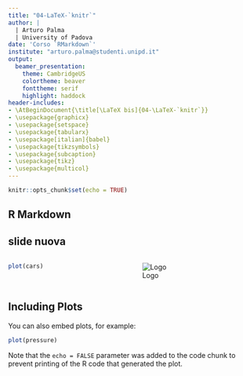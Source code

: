 ```yaml
---
title: "04-LaTeX-`knitr`"
author: |
  | Arturo Palma
  | University of Padova
date: 'Corso `RMarkdown`'
institute: "arturo.palma@studenti.unipd.it"
output:
  beamer_presentation:
    theme: CambridgeUS
    colortheme: beaver
    fonttheme: serif
    highlight: haddock
header-includes:
- \AtBeginDocument{\title[\LaTeX bis]{04-\LaTeX-`knitr`}}
- \usepackage{graphicx}
- \usepackage{setspace}
- \usepackage{tabularx}
- \usepackage[italian]{babel}
- \usepackage{tikzsymbols}
- \usepackage{subcaption}
- \usepackage{tikz}
- \usepackage{multicol} 
---
```


```r
knitr::opts_chunk$set(echo = TRUE)
```


## R Markdown

\begin{columns}
\begin{column}{0.50\textwidth}
This is an R Markdown document. Markdown is a simple formatting syntax for authoring HTML, PDF, and MS Word documents. For more details on using R Markdown see

When you click the Knit button a document will be generated that includes both content as well as the output of any embedded R code chunks within the document. You can embed an R code chunk like this:
\end{column}
\begin{column}{0.50\textwidth}
jdfnjasfk
\end{column}
\end{columns}

## slide nuova

::: columns

:::: column

```r
plot(cars)
```
::::

:::: column
![Logo](img/logo.png)
::::
:::





## Including Plots

You can also embed plots, for example:

```r
plot(pressure)
```

Note that the `echo = FALSE` parameter was added to the code chunk to prevent printing of the R code that generated the plot.
